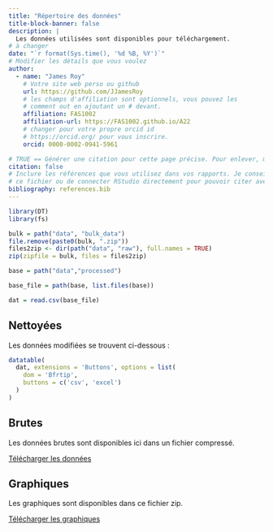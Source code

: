 ```yaml
---
title: "Répertoire des données"
title-block-banner: false
description: | 
  Les données utilisées sont disponibles pour téléchargement.
# à changer
date: "`r format(Sys.time(), '%d %B, %Y')`"
# Modifier les détails que vous voulez
author:
  - name: "James Roy"
    # Votre site web perso ou github
    url: https://github.com/JJamesRoy
    # les champs d'affiliation sont optionnels, vous pouvez les
    # comment out en ajoutant un # devant.
    affiliation: FAS1002
    affiliation-url: https://FAS1002.github.io/A22
    # changer pour votre propre orcid id
    # https://orcid.org/ pour vous inscrire.
    orcid: 0000-0002-0941-5961

# TRUE == Générer une citation pour cette page précise. Pour enlever, mettre false.
citation: false
# Inclure les références que vous utilisez dans vos rapports. Je conseille Zotero pour construire
# ce fichier ou de connecter RStudio directement pour pouvoir citer avec @nom-de-reference.
bibliography: references.bib
---
```


```r
library(DT)
library(fs)
```

```r
bulk = path("data", "bulk_data")
file.remove(paste0(bulk, ".zip"))
files2zip <- dir(path("data", "raw"), full.names = TRUE)
zip(zipfile = bulk, files = files2zip)
```

```r
base = path("data","processed")

base_file = path(base, list.files(base))

dat = read.csv(base_file)
```

## Nettoyées

Les données modifiées se trouvent ci-dessous :

```r
datatable(
  dat, extensions = 'Buttons', options = list(
    dom = 'Bfrtip',
    buttons = c('csv', 'excel')
  )
)
```

## Brutes

Les données brutes sont disponibles ici dans un fichier compressé.

```{=html}
<a href="/data/bulk_data.zip" download>Télécharger les données</a>
```
## Graphiques

Les graphiques sont disponibles dans ce fichier zip.

```{=html}
<a href="/data/bulk_plot.zip" download>Télécharger les graphiques</a>
```
